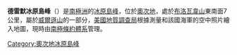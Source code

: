 {{coord|69|45|S|158|9|E|source:GNIS|display=title}}

'''德雷默冰原島峰'''（{{lang-en|DeRemer Nunataks}}）是[[南極洲|南極洲]]的[[冰原島峰|冰原島峰]]，位於[[奧次地|奧次地]]，處於[[布洛瓦韋山|布洛瓦韋山]]東南面7公里，屬於[[威爾遜山|威爾遜山]]的一部分，[[美國地質調查局|美國地質調查局]]根據測量和該國海軍的空中照片繪入地圖，現時由[[南極條約體系|南極條約體系]]管理。

{{DEFAULTSORT:DeRemer Nunataks}}
[[Category:奧次地冰原島峰|Category:奧次地冰原島峰]]


{{OatesLand-geo-stub}}